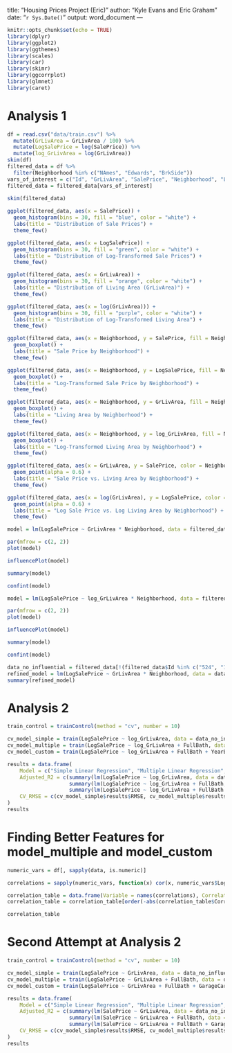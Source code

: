 title: "Housing Prices Project (Eric)"
author: "Kyle Evans and Eric Graham"
date: "`r Sys.Date()`"
output: word_document
---

```r
knitr::opts_chunk$set(echo = TRUE)
library(dplyr)
library(ggplot2)
library(ggthemes)
library(scales)
library(car)
library(skimr)
library(ggcorrplot)
library(glmnet)
library(caret)
```

# Analysis 1

```r
df = read.csv("data/train.csv") %>%
  mutate(GrLivArea = GrLivArea / 100) %>% 
  mutate(LogSalePrice = log(SalePrice)) %>% 
  mutate(log_GrLivArea = log(GrLivArea))
skim(df)
filtered_data = df %>%
  filter(Neighborhood %in% c("NAmes", "Edwards", "BrkSide"))
vars_of_interest = c("Id", "GrLivArea", "SalePrice", "Neighborhood", "LogSalePrice", "log_GrLivArea")
filtered_data = filtered_data[vars_of_interest]
  
skim(filtered_data)
```

```r
ggplot(filtered_data, aes(x = SalePrice)) +
  geom_histogram(bins = 30, fill = "blue", color = "white") +
  labs(title = "Distribution of Sale Prices") + 
  theme_few()

ggplot(filtered_data, aes(x = LogSalePrice)) +
  geom_histogram(bins = 30, fill = "green", color = "white") +
  labs(title = "Distribution of Log-Transformed Sale Prices") + 
  theme_few()
```

```r
ggplot(filtered_data, aes(x = GrLivArea)) +
  geom_histogram(bins = 30, fill = "orange", color = "white") +
  labs(title = "Distribution of Living Area (GrLivArea)") + 
  theme_few()

ggplot(filtered_data, aes(x = log(GrLivArea))) +
  geom_histogram(bins = 30, fill = "purple", color = "white") +
  labs(title = "Distribution of Log-Transformed Living Area") + 
  theme_few()
```

```r
ggplot(filtered_data, aes(x = Neighborhood, y = SalePrice, fill = Neighborhood)) +
  geom_boxplot() +
  labs(title = "Sale Price by Neighborhood") + 
  theme_few()

ggplot(filtered_data, aes(x = Neighborhood, y = LogSalePrice, fill = Neighborhood)) +
  geom_boxplot() +
  labs(title = "Log-Transformed Sale Price by Neighborhood") + 
  theme_few()

ggplot(filtered_data, aes(x = Neighborhood, y = GrLivArea, fill = Neighborhood)) +
  geom_boxplot() +
  labs(title = "Living Area by Neighborhood") + 
  theme_few()

ggplot(filtered_data, aes(x = Neighborhood, y = log_GrLivArea, fill = Neighborhood)) +
  geom_boxplot() +
  labs(title = "Log-Transformed Living Area by Neighborhood") + 
  theme_few()
```

```r
ggplot(filtered_data, aes(x = GrLivArea, y = SalePrice, color = Neighborhood)) +
  geom_point(alpha = 0.6) +
  labs(title = "Sale Price vs. Living Area by Neighborhood") +
  theme_few()

ggplot(filtered_data, aes(x = log(GrLivArea), y = LogSalePrice, color = Neighborhood)) +
  geom_point(alpha = 0.6) +
  labs(title = "Log Sale Price vs. Log Living Area by Neighborhood") +
  theme_few()
```


```r
model = lm(LogSalePrice ~ GrLivArea * Neighborhood, data = filtered_data)

par(mfrow = c(2, 2))
plot(model)

influencePlot(model)

summary(model)

confint(model)
```

```r
model = lm(LogSalePrice ~ log_GrLivArea * Neighborhood, data = filtered_data)

par(mfrow = c(2, 2))
plot(model)

influencePlot(model)

summary(model)

confint(model)
```

```r
data_no_influential = filtered_data[!(filtered_data$Id %in% c("524", "1299")), ]
refined_model = lm(LogSalePrice ~ GrLivArea * Neighborhood, data = data_no_influential)
summary(refined_model)
```

# Analysis 2

```r
train_control = trainControl(method = "cv", number = 10)

cv_model_simple = train(LogSalePrice ~ log_GrLivArea, data = data_no_influential, method = "lm", trControl = train_control)
cv_model_multiple = train(LogSalePrice ~ log_GrLivArea + FullBath, data = data_no_influential, method = "lm", trControl = train_control)
cv_model_custom = train(LogSalePrice ~ log_GrLivArea + FullBath + YearBuilt + GarageArea, data = data_no_influential, method = "lm", trControl = train_control)

results = data.frame(
    Model = c("Simple Linear Regression", "Multiple Linear Regression", "Custom Multiple Regression"),
    Adjusted_R2 = c(summary(lm(LogSalePrice ~ log_GrLivArea, data = data_no_influential))$adj.r.squared,
                    summary(lm(LogSalePrice ~ log_GrLivArea + FullBath, data = data_no_influential))$adj.r.squared,
                    summary(lm(LogSalePrice ~ log_GrLivArea + FullBath + YearBuilt + GarageArea, data = data_no_influential))$adj.r.squared),
    CV_RMSE = c(cv_model_simple$results$RMSE, cv_model_multiple$results$RMSE, cv_model_custom$results$RMSE)
)
results
```

# Finding Better Features for model_multiple and model_custom

```r
numeric_vars = df[, sapply(data, is.numeric)]

correlations = sapply(numeric_vars, function(x) cor(x, numeric_vars$LogSalePrice, use = "complete.obs"))

correlation_table = data.frame(Variable = names(correlations), Correlation = correlations)
correlation_table = correlation_table[order(-abs(correlation_table$Correlation)), ]

correlation_table
```

# Second Attempt at Analysis 2

```r
train_control = trainControl(method = "cv", number = 10)

cv_model_simple = train(LogSalePrice ~ GrLivArea, data = data_no_influential, method = "lm", trControl = train_control)
cv_model_multiple = train(LogSalePrice ~ GrLivArea + FullBath, data = data_no_influential, method = "lm", trControl = train_control)
cv_model_custom = train(LogSalePrice ~ GrLivArea + FullBath + GarageCars + X1stFlrSF, data = data_no_influential, method = "lm", trControl = train_control)

results = data.frame(
    Model = c("Simple Linear Regression", "Multiple Linear Regression", "Custom Multiple Regression"),
    Adjusted_R2 = c(summary(lm(SalePrice ~ GrLivArea, data = data_no_influential))$adj.r.squared,
                    summary(lm(SalePrice ~ GrLivArea + FullBath, data = data_no_influential))$adj.r.squared,
                    summary(lm(SalePrice ~ GrLivArea + FullBath + GarageCars + X1stFlrSF, data = data_no_influential))$adj.r.squared),
    CV_RMSE = c(cv_model_simple$results$RMSE, cv_model_multiple$results$RMSE, cv_model_custom$results$RMSE)
)
results
```
